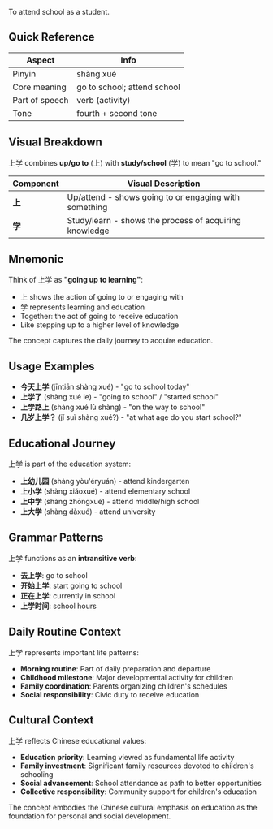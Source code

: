 To attend school as a student.

## Quick Reference

| Aspect         | Info                        |
| -------------- | --------------------------- |
| Pinyin         | shàng xué                   |
| Core meaning   | go to school; attend school |
| Part of speech | verb (activity)             |
| Tone           | fourth + second tone        |

## Visual Breakdown

上学 combines **up/go to** (上) with **study/school** (学) to mean "go to school."

| Component | Visual Description                                     |
| --------- | ------------------------------------------------------ |
| **上**    | Up/attend - shows going to or engaging with something  |
| **学**    | Study/learn - shows the process of acquiring knowledge |

## Mnemonic

Think of 上学 as **"going up to learning"**:

- 上 shows the action of going to or engaging with
- 学 represents learning and education
- Together: the act of going to receive education
- Like stepping up to a higher level of knowledge

The concept captures the daily journey to acquire education.

## Usage Examples

- **今天上学** (jīntiān shàng xué) - "go to school today"
- **上学了** (shàng xué le) - "going to school" / "started school"
- **上学路上** (shàng xué lù shàng) - "on the way to school"
- **几岁上学？** (jǐ suì shàng xué?) - "at what age do you start school?"

## Educational Journey

上学 is part of the education system:

- **上幼儿园** (shàng yòu'éryuán) - attend kindergarten
- **上小学** (shàng xiǎoxué) - attend elementary school
- **上中学** (shàng zhōngxué) - attend middle/high school
- **上大学** (shàng dàxué) - attend university

## Grammar Patterns

上学 functions as an **intransitive verb**:

- **去上学**: go to school
- **开始上学**: start going to school
- **正在上学**: currently in school
- **上学时间**: school hours

## Daily Routine Context

上学 represents important life patterns:

- **Morning routine**: Part of daily preparation and departure
- **Childhood milestone**: Major developmental activity for children
- **Family coordination**: Parents organizing children's schedules
- **Social responsibility**: Civic duty to receive education

## Cultural Context

上学 reflects Chinese educational values:

- **Education priority**: Learning viewed as fundamental life activity
- **Family investment**: Significant family resources devoted to children's schooling
- **Social advancement**: School attendance as path to better opportunities
- **Collective responsibility**: Community support for children's education

The concept embodies the Chinese cultural emphasis on education as the foundation for personal and
social development.
